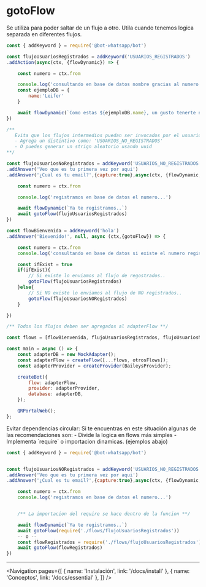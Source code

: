 
# gotoFlow

Se utiliza para poder saltar de un flujo a otro. Utila cuando tenemos logica separada en diferentes flujos.

```js
const { addKeyword } = require('@bot-whatsapp/bot')

const flujoUsuariosRegistrados = addKeyword('USUARIOS_REGISTRADOS')
.addAction(async(ctx, {flowDynamic}) => {

    const numero = ctx.from

    console.log('consultando en base de datos nombre gracias al numero...')
    const ejemploDB = {
        name:'Leifer'
    }

    await flowDynamic(`Como estas ${ejemploDB.name}, un gusto tenerte nuvamente`)
})

/**
   Evita que los flujos intermedios puedan ser invocados por el usuario de manera accidental por el addKeyword:
   - Agrega un distintivo como: 'USUARIOS_NO_REGISTRADOS'
   - O puedes generar un strign aleatorio usando uuid
**/

const flujoUsuariosNoRegistrados = addKeyword('USUARIOS_NO_REGISTRADOS')
.addAnswer('Veo que es tu primera vez por aqui')
.addAnswer('¿Cual es tu email?',{capture:true},async(ctx, {flowDynamic, gotoFlow}) => {

    const numero = ctx.from

    console.log('registramos en base de datos el numero...')

    await flowDynamic(`Ya te registramos..`)
    await gotoFlow(flujoUsuariosRegistrados)
})

const flowBienvenida = addKeyword('hola')
.addAnswer('Bievenido!', null, async (ctx,{gotoFlow}) => {

    const numero = ctx.from
    console.log('consultando en base de datos si existe el numero registrado....')

    const ifExist = true
    if(ifExist){
        // Si existe lo enviamos al flujo de regostrados..
        gotoFlow(flujoUsuariosRegistrados)
    }else{
        // Si NO existe lo enviamos al flujo de NO registrados..
        gotoFlow(flujoUsuariosNORegistrados)
    }

})

/** Todos los flujos deben ser agregados al adapterFlow **/

const flows = [flowBienvenida, flujoUsuariosRegistrados, flujoUsuariosNoRegistrados]

const main = async () => {
	const adapterDB = new MockAdapter();
	const adapterFlow = createFlow([...flows, otrosFlows]);
	const adapterProvider = createProvider(BaileysProvider);

	createBot({
		flow: adapterFlow,
		provider: adapterProvider,
		database: adapterDB,
	});

	QRPortalWeb();
};

```

<Alert>
   Evitar dependencias circular: Si te encuentras en este situación algunas de las recomendaciones son:
   - Divide la logica en flows más simples
   - Implementa `require` o importacion dinamicas. (ejemplos abajo)

</Alert>


```js
const { addKeyword } = require('@bot-whatsapp/bot')


const flujoUsuariosNORegistrados = addKeyword('USUARIOS_NO_REGISTRADOS')
.addAnswer('Veo que es tu primera vez por aqui')
.addAnswer('¿Cual es tu email?',{capture:true},async(ctx, {flowDynamic, gotoFlow}) => {

    const numero = ctx.from
    console.log('registramos en base de datos el numero...')


    /** La importacion del require se hace dentro de la funcion **/

    await flowDynamic(`Ya te registramos..`)
    await gotoFlow(require('./flows/flujoUsuariosRegistrados')) 
    -- o --
    const flowRegistrados = require('./flows/flujoUsuariosRegistrados')
    await gotoFlow(flowRegistrados) 
})


```


---

<Navigation
    pages={[
        { name: 'Instalación', link: '/docs/install' },
        { name: 'Conceptos', link: '/docs/essential' },
    ]}
/>
